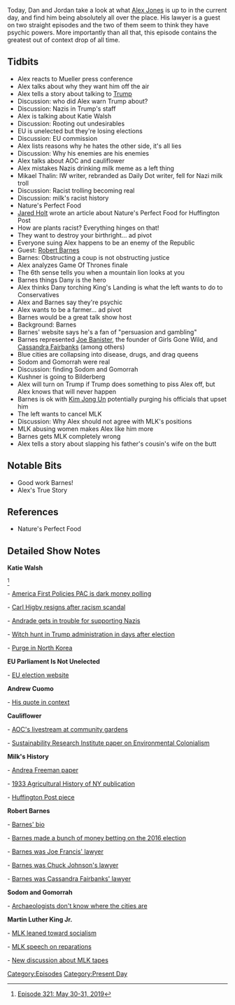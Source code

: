 {{DEFAULTSORT:
    #_EPISODE_0304:May 30-31, 2019
}}{{Episode
    | title             = May 30-31, 2019
    | caption           = Listen to this episode on [https://knowledgefight.libsyn.com/knowledge-fight-may-30-31-2019 Libsyn] [https://open.spotify.com/episode/3fTIrC0ZkLsBMyqt0uR5YH Spotify], Read the [[Transcript/304: May 30-31, 2019|Unofficial Transcript]]
    | episodeNumber     = 304
    | length            = 01:39:19
    | airDate           = June 3, 2019
    | coverageStartDate = May 30, 2019
    | coverageEndDate   = May 31, 2019
    | episodeType       = [[:Category:Present Day|Present Day]]
    | appearance        = [[Katie Walsh]], [[Alexandria Ocasio-Cortez]], [[Mikael Thalin]], [[Jared Holt]], [[Robert Barnes]], [[Joe Banister]], [[Cassandra Fairbanks]], [[Jared Kushner]], [[Kim Jong Un]], [[Martin Luther King Jr]]
    | oocDrop           = I was back in the coffee room... where somebody bought donuts and I just inhaled two of them... STOP IT... even though I appreciate it
    | previousEpisode   = [[303: January 29-31, 2013]]
    | nextEpisode       = [[305: February 1, 2013]]
}}

{{Stub}}

Today, Dan and Jordan take a look at what [[Alex Jones]] is up to in the current day, and find him being absolutely all over the place. His lawyer is a guest on two straight episodes and the two of them seem to think they have psychic powers. More importantly than all that, this episode contains the greatest out of context drop of all time.

==Tidbits==

*Alex reacts to Mueller press conference
*Alex talks about why they want him off the air
*Alex tells a story about talking to [[Donald Trump|Trump]]
*Discussion: who did Alex warn Trump about?
*Discussion: Nazis in Trump's staff
*Alex is talking about Katie Walsh
*Discussion: Rooting out undesirables
*EU is unelected but they're losing elections
*Discussion: EU commission
*Alex lists reasons why he hates the other side, it's all lies
*Discussion: Why his enemies are his enemies
*Alex talks about AOC and cauliflower
*Alex mistakes Nazis drinking milk meme as a left thing
*Mikael Thalin: IW writer, rebranded as Daily Dot writer, fell for Nazi milk troll
*Discussion: Racist trolling becoming real
*Discussion: milk's racist history
*Nature's Perfect Food
*[[Jared Holt]] wrote an article about Nature's Perfect Food for Huffington Post
*How are plants racist? Everything hinges on that!
*They want to destroy your birthright... ad pivot
*Everyone suing Alex happens to be an enemy of the Republic
*Guest: [[Robert Barnes]]
*Barnes: Obstructing a coup is not obstructing justice
*Alex analyzes Game Of Thrones finale
*The 6th sense tells you when a mountain lion looks at you
*Barnes things Dany is the hero
*Alex thinks Dany torching King's Landing is what the left wants to do to Conservatives
*Alex and Barnes say they're psychic
*Alex wants to be a farmer... ad pivot
*Barnes would be a great talk show host
*Background: Barnes
*Barnes' website says he's a fan of "persuasion and gambling"
*Barnes represented [[Joe Banister]], the founder of Girls Gone Wild, and [[Cassandra Fairbanks]] (among others)
*Blue cities are collapsing into disease, drugs, and drag queens
*Sodom and Gomorrah were real
*Discussion: finding Sodom and Gomorrah
*Kushner is going to Bilderberg
*Alex will turn on Trump if Trump does something to piss Alex off, but Alex knows that will never happen
*Barnes is ok with [[Kim Jong Un]] potentially purging his officials that upset him
*The left wants to cancel MLK
*Discussion: Why Alex should not agree with MLK's positions
*MLK abusing women makes Alex like him more
*Barnes gets MLK completely wrong
*Alex tells a story about slapping his father's cousin's wife on the butt

==Notable Bits==

*Good work Barnes!
*Alex's True Story

==References==

*Nature's Perfect Food

==Detailed Show Notes==

'''Katie Walsh'''

<ref>[https://knowledgefight.com/research/2019/6/2/episode-321-may-30-31-2019 Episode 321: May 30-31, 2019]</ref>

- [https://www.cnbc.com/2018/03/01/america-first-policies-dark-money-polling-for-trump.html America First Policies PAC is dark money polling]

- [https://edition.cnn.com/2018/01/18/politics/kfile-carl-higbie-on-the-radio/index.html Carl Higby resigns after racism scandal]

- [https://www.mediaite.com/online/watch-policy-advisor-for-trump-tied-america-first-group-praises-nazis/ Andrade gets in trouble for supporting Nazis]

- [https://www.thedailybeast.com/the-far-rights-witch-hunt-inside-the-trump-white-house Witch hunt in Trump administration in days after election]

- [https://www.reuters.com/article/us-northkorea-usa-purge/north-koreas-kim-jong-un-carrying-out-purge-after-hanoi-summit-collapse-chosun-ilbo-idUSKCN1T02PD Purge in North Korea]

'''EU Parliament Is Not Unelected'''

- [http://www.europarl.europa.eu/at-your-service/en/be-heard/elections EU election website]

'''Andrew Cuomo'''

- [https://www.cnn.com/2018/08/15/politics/andrew-cuomo-america-was-never-that-great/index.html His quote in context]

'''Cauliflower'''

- [https://news.grabien.com/story-aoc-growing-cauliflower-colonial-approach-vegetables AOC's livestream at community gardens]

- [https://www.see.leeds.ac.uk/fileadmin/Documents/research/sri/workingpapers/SRIPs-20_01.pdf Sustainability Research Institute paper on Environmental Colonialism]

'''Milk's History'''

- [https://www.law.uci.edu/lawreview/vol3/no4/Freeman.pdf Andrea Freeman paper]

- [https://babel.hathitrust.org/cgi/pt?id=mdp.39015067166531;view=1up;seq=504 1933 Agricultural History of NY publication]

- [https://www.huffpost.com/entry/milk-white-supremacy-racism_n_5bffad35e4b0864f4f6a3e28 Huffington Post piece]

'''Robert Barnes'''

- [https://www.robertbarnesknows.com/about-robert-barnes Barnes' bio]

- [https://www.thetimes.co.uk/article/lawyer-cashed-in-on-underestimated-trump-kcnh9xqqr Barnes made a bunch of money betting on the 2016 election]

- [https://taxprof.typepad.com/taxprof_blog/2009/01/tax-lawyers-gone-wild-.html Barnes was Joe Francis' lawyer]

- [https://www.wired.com/story/chuck-johnson-twitter-free-speech-lawsuit/ Barnes was Chuck Johnson's lawyer]

- [https://lawandcrime.com/lawsuit/federal-judge-tosses-defamation-lawsuit-of-pro-trump-writer-who-trolled-the-web/ Barnes was Cassandra Fairbanks' lawyer]

'''Sodom and Gomorrah'''

- [https://www.biblicalarchaeology.org/daily/biblical-sites-places/biblical-archaeology-sites/arguments-against-locating-sodom-at-tall-el-hammam/ Archaeologists don't know where the cities are]

'''Martin Luther King Jr.'''

- [http://inthesetimes.com/article/20839/martin-luther-king-jr-day-socialism-capitalism MLK leaned toward socialism]

- [https://www.theatlantic.com/business/archive/2014/06/martin-luther-king-makes-the-case-for-reparations/372696/ MLK speech on reparations]

- [https://www.businessinsider.com/claim-martin-luther-king-watched-rape-passed-by-media-author-says-scared-2019-5 New discussion about MLK tapes]

[[Category:Episodes]]
[[Category:Present Day]]
